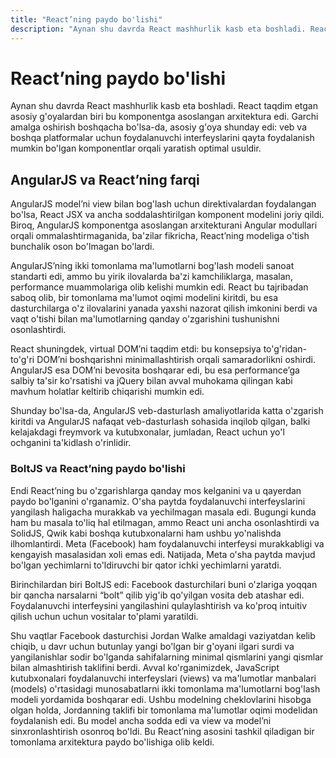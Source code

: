 ```yaml
---
title: "React’ning paydo bo'lishi"
description: "Aynan shu davrda React mashhurlik kasb eta boshladi. React taqdim etgan asosiy g'oyalardan biri bu komponentga asoslangan arxitektura edi. Garchi amalga oshirish boshqacha bo'lsa-da, asosiy g'oya shunday edi: veb va boshqa platformalar uchun foydalanuvchi interfeyslarini qayta foydalanish mumkin bo'lgan komponentlar orqali yaratish optimal usuldir."
---
```


# React’ning paydo bo'lishi

Aynan shu davrda React mashhurlik kasb eta boshladi. React taqdim etgan asosiy g'oyalardan biri bu komponentga asoslangan arxitektura edi. Garchi amalga oshirish boshqacha bo'lsa-da, asosiy g'oya shunday edi: veb va boshqa platformalar uchun foydalanuvchi interfeyslarini qayta foydalanish mumkin bo'lgan komponentlar orqali yaratish optimal usuldir.

## AngularJS va React’ning farqi

AngularJS model’ni view bilan bog'lash uchun direktivalardan foydalangan bo'lsa, React JSX va ancha soddalashtirilgan komponent modelini joriy qildi. Biroq, AngularJS komponentga asoslangan arxitekturani Angular modullari orqali ommalashtirmaganida, ba'zilar fikricha, React’ning modeliga o'tish bunchalik oson bo'lmagan bo'lardi.

AngularJS’ning ikki tomonlama ma'lumotlarni bog'lash modeli sanoat standarti edi, ammo bu yirik ilovalarda ba'zi kamchiliklarga, masalan, performance muammolariga olib kelishi mumkin edi. React bu tajribadan saboq olib, bir tomonlama ma'lumot oqimi modelini kiritdi, bu esa dasturchilarga o'z ilovalarini yanada yaxshi nazorat qilish imkonini berdi va vaqt o'tishi bilan ma'lumotlarning qanday o'zgarishini tushunishni osonlashtirdi.

React shuningdek, virtual DOM’ni taqdim etdi: bu konsepsiya to'g'ridan-to'g'ri DOM’ni boshqarishni minimallashtirish orqali samaradorlikni oshirdi. AngularJS esa DOM’ni bevosita boshqarar edi, bu esa performance’ga salbiy ta'sir ko'rsatishi va jQuery bilan avval muhokama qilingan kabi mavhum holatlar keltirib chiqarishi mumkin edi.

Shunday bo'lsa-da, AngularJS veb-dasturlash amaliyotlarida katta o'zgarish kiritdi va AngularJS nafaqat veb-dasturlash sohasida inqilob qilgan, balki kelajakdagi freymvork va kutubxonalar, jumladan, React uchun yo'l ochganini ta'kidlash o'rinlidir.

### BoltJS va React’ning paydo bo'lishi

Endi React’ning bu o'zgarishlarga qanday mos kelganini va u qayerdan paydo bo'lganini o'rganamiz. O'sha paytda foydalanuvchi interfeyslarini yangilash haligacha murakkab va yechilmagan masala edi. Bugungi kunda ham bu masala to'liq hal etilmagan, ammo React uni ancha osonlashtirdi va SolidJS, Qwik kabi boshqa kutubxonalarni ham ushbu yo'nalishda ilhomlantirdi. Meta (Facebook) ham foydalanuvchi interfeysi murakkabligi va kengayish masalasidan xoli emas edi. Natijada, Meta o'sha paytda mavjud bo'lgan yechimlarni to'ldiruvchi bir qator ichki yechimlarni yaratdi.

Birinchilardan biri BoltJS edi: Facebook dasturchilari buni o'zlariga yoqqan bir qancha narsalarni “bolt” qilib yig'ib qo'yilgan vosita deb atashar edi. Foydalanuvchi interfeysini yangilashini qulaylashtirish va ko'proq intuitiv qilish uchun uchun vositalar to'plami yaratildi.

Shu vaqtlar Facebook dasturchisi Jordan Walke amaldagi vaziyatdan kelib chiqib, u davr uchun butunlay yangi bo'lgan bir g'oyani ilgari surdi va yangilanishlar sodir bo'lganda sahifalarning minimal qismlarini yangi qismlar bilan almashtirish taklifini berdi. Avval ko'rganimizdek, JavaScript kutubxonalari foydalanuvchi interfeyslari (views) va ma'lumotlar manbalari (models) o'rtasidagi munosabatlarni ikki tomonlama ma'lumotlarni bog'lash modeli yordamida boshqarar edi. Ushbu modelning cheklovlarini hisobga olgan holda, Jordanning taklifi bir tomonlama ma'lumotlar oqimi modelidan foydalanish edi. Bu model ancha sodda edi va view va model’ni sinxronlashtirish osonroq bo'ldi. Bu React’ning asosini tashkil qiladigan bir tomonlama arxitektura paydo bo'lishiga olib keldi.
